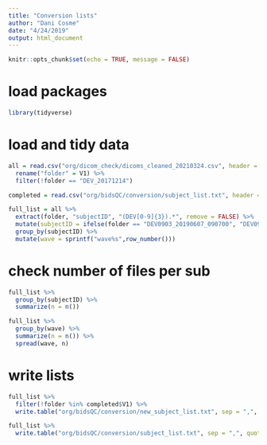 ```yaml
---
title: "Conversion lists"
author: "Dani Cosme"
date: "4/24/2019"
output: html_document
---
```


```r
knitr::opts_chunk$set(echo = TRUE, message = FALSE)
```

# load packages
```r
library(tidyverse)
```

# load and tidy data
```r
all = read.csv("org/dicom_check/dicoms_cleaned_20210324.csv", header = FALSE) %>%
  rename("folder" = V1) %>%
  filter(!folder == "DEV_20171214")

completed = read.csv("org/bidsQC/conversion/subject_list.txt", header = FALSE)

full_list = all %>%
  extract(folder, "subjectID", "(DEV[0-9]{3}).*", remove = FALSE) %>%
  mutate(subjectID = ifelse(folder == "DEV0903_20190607_090700", "DEV093", subjectID)) %>%
  group_by(subjectID) %>%
  mutate(wave = sprintf("wave%s",row_number())) 
```

# check number of files per sub
```r
full_list %>%
  group_by(subjectID) %>%
  summarize(n = n())

full_list %>%
  group_by(wave) %>%
  summarize(n = n()) %>%
  spread(wave, n)
```

# write lists
```r
full_list %>%
  filter(!folder %in% completed$V1) %>%
  write.table("org/bidsQC/conversion/new_subject_list.txt", sep = ",", quote = FALSE, col.names = FALSE, row.names = FALSE)

full_list %>%
  write.table("org/bidsQC/conversion/subject_list.txt", sep = ",", quote = FALSE, col.names = FALSE, row.names = FALSE)
```

